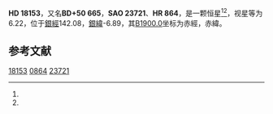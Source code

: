 {{Starbox begin
| name = HD 18153
}}
{{Starbox observe
| epoch = [[J2000.0|J2000.0]]
| constell = {{星座名待查}}<ref name=SIMBAD>{{cite web
 | url=http://simbad.u-strasbg.fr/simbad/sim-id?Ident=HR+864
 | title=Pulsating variable Star
 | publisher=Centre de Données astronomiques de Strasbourg
 | work=SIMBAD
 | accessdate=2012-07-13
 | archive-date=2016-03-17
 | archive-url=https://web.archive.org/web/20160317192517/http://simbad.u-strasbg.fr/simbad/sim-id?Ident=HR+864
 | dead-url=no
 }}</ref><ref name=DATA>{{cite web
 | url=http://vizier.u-strasbg.fr/viz-bin/VizieR-5?-out.add=.&-source=5050&-corr=PK=HR&-out.max=9999&HR=864
 | title=VizieR Detailed Page
 | accessdate=2012-07-13
 | archive-date=2019-02-16
 | archive-url=https://web.archive.org/web/20190216093342/http://vizier.u-strasbg.fr/viz-bin/VizieR-5?-out.add=.&-source=5050&-corr=PK=HR&-out.max=9999&HR=864
 | dead-url=no
 }}</ref>
| 星官 = 
| ra = {{RA|2|56|50.6}}<ref name=SIMBAD /><ref name=DATA />
| dec = {{DEC|+51|15|39}}<ref name=SIMBAD /><ref name=DATA />
| appmag_v = 6.22<ref name=SIMBAD /><ref name=DATA />
}}
{{Starbox character
| class = K5III<ref name=SIMBAD /><ref name=DATA />
| b-v = 1.57<ref name=SIMBAD /><ref name=DATA />
| u-b = 1.9<ref name=SIMBAD /><ref name=DATA />
| r-i = <ref name=SIMBAD /><ref name=DATA />
| variable = 
}}
{{Starbox astrometry
| radial_v = 1.9
| prop_mo_ra = 5
| parallax = 
| p_error = 
}}
{{Starbox catalog
| names =BD+50 665，[[SAO星表|SAO]] 23721，[[HD星表|HD]] 18153，[[HR星表|HR]] 864}}
{{Starbox reference |Simbad=HR+864}}
{{Starbox end}}

'''HD 18153'''，又名'''BD+50 665'''，'''SAO 23721'''、'''HR 864'''，是一颗恒星<ref name=SIMBAD /><ref name=DATA />，视星等为6.22，位于[[銀道座標系|銀經]]142.08，[[銀道座標系|銀緯]]-6.89，其[[B1900.0|B1900.0]]坐标为赤經{{RA|2|49|49.8}}，赤緯{{DEC|+50|-6.89|25}}。

== 参考文献 ==
{{reflist}}

{{star-stub}}

[[Category:HD和HDE天體|18153]]
[[Category:HR天體|0864]]
[[Category:SAO天體|23721]]